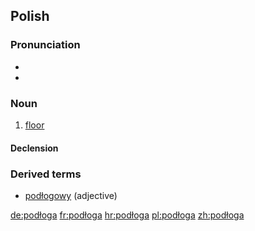 ==Polish==

===Pronunciation===
* {{IPA|[pɔˈdwɔga]}}
* {{audio|Pl-podłoga.ogg|Audio}}

===Noun===
{{infl|pl|noun|g=f}}

# [[floor]]

====Declension====
{{pl-decl-noun
|podłoga|podłogi
|podłogi|podłóg
|podłodze|podłogom
|podłogę|podłogi
|podłogą|podłogami
|podłodze|podłogach
|podłogo|podłogi
}}

===Derived terms===
* [[podłogowy]] (adjective)

[[de:podłoga]]
[[fr:podłoga]]
[[hr:podłoga]]
[[pl:podłoga]]
[[zh:podłoga]]